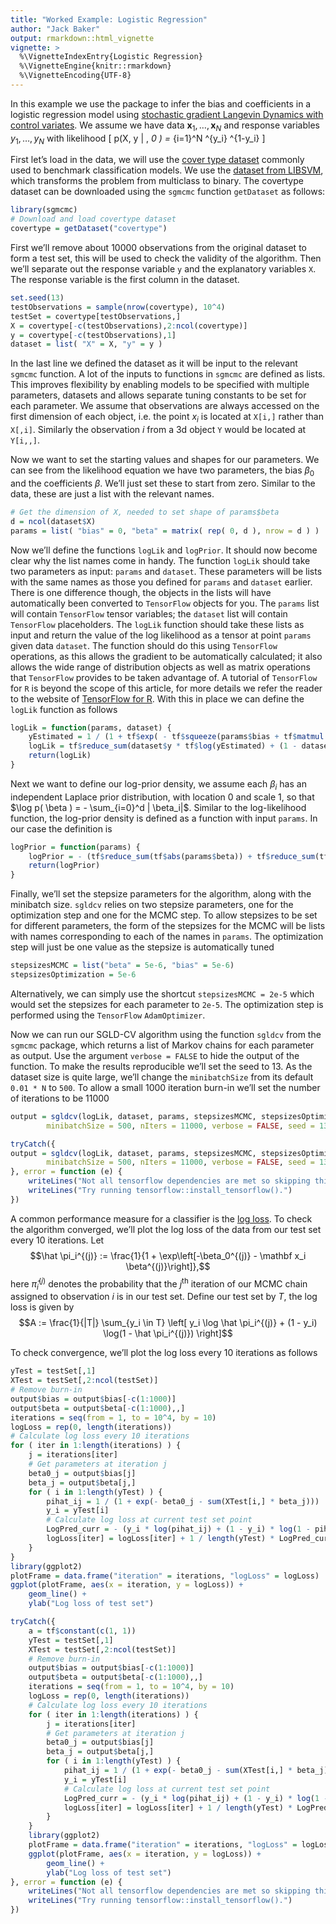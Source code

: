 ```yaml
---
title: "Worked Example: Logistic Regression"
author: "Jack Baker"
output: rmarkdown::html_vignette
vignette: >
  %\VignetteIndexEntry{Logistic Regression}
  %\VignetteEngine{knitr::rmarkdown}
  %\VignetteEncoding{UTF-8}
---
```


In this example we use the package to infer the bias and coefficients in a logistic regression model using [stochastic gradient Langevin Dynamics with control variates](https://arxiv.org/pdf/1706.05439.pdf). We assume we have data $\mathbf x_1, \dots, \mathbf x_N$ and response variables $y_1, \dots, y_N$ with likelihood
\[
    p(\mathbf X, \mathbf y | \beta, \beta_0 ) = \prod_{i=1}^N \left[ \frac{1}{1+e^{-\beta_0 + \mathbf x_i \beta}} \right]^{y_i} \left[ 1 - \frac{1}{1+e^{-\beta_0 + \mathbf x_i \beta}} \right]^{1-y_i}
\]

First let's load in the data, we will use the [cover type dataset](https://archive.ics.uci.edu/ml/datasets/covertype) commonly used to benchmark classification models. We use the [dataset from LIBSVM](https://www.csie.ntu.edu.tw/~cjlin/libsvmtools/datasets/binary.html), which transforms the problem from multiclass to binary. The covertype dataset can be downloaded using the `sgmcmc` function `getDataset` as follows:
```r
library(sgmcmc)
# Download and load covertype dataset
covertype = getDataset("covertype")
```

First we'll remove about 10000 observations from the original dataset to form a test set, this will be used to check the validity of the algorithm. Then we'll separate out the response variable `y` and the explanatory variables `X`. The response variable is the first column in the dataset.
```r
set.seed(13)
testObservations = sample(nrow(covertype), 10^4)
testSet = covertype[testObservations,]
X = covertype[-c(testObservations),2:ncol(covertype)]
y = covertype[-c(testObservations),1]
dataset = list( "X" = X, "y" = y )
```
In the last line we defined the dataset as it will be input to the relevant `sgmcmc` function. A lot of the inputs to functions in `sgmcmc` are defined as lists. This improves flexibility by enabling models to be specified with multiple parameters, datasets and allows separate tuning constants to be set for each parameter. We assume that observations are always accessed on the first dimension of each object, i.e. the point $x_i$ is located at `X[i,]` rather than `X[,i]`. Similarly the observation $i$ from a 3d object `Y` would be located at `Y[i,,]`.

Now we want to set the starting values and shapes for our parameters. We can see from the likelihood equation we have two parameters, the bias $\beta_0$ and the coefficients $\beta$. We'll just set these to start from zero. Similar to the data, these are just a list with the relevant names.
```r
# Get the dimension of X, needed to set shape of params$beta
d = ncol(dataset$X)
params = list( "bias" = 0, "beta" = matrix( rep( 0, d ), nrow = d ) )
```

Now we'll define the functions `logLik` and `logPrior`. It should now become clear why the list names come in handy. The function `logLik` should take two parameters as input: `params` and `dataset`. These parameters will be lists with the same names as those you defined for `params` and `dataset` earlier. There is one difference though, the objects in the lists will have automatically been converted to `TensorFlow` objects for you. The `params` list will contain `TensorFlow` tensor variables; the `dataset` list will contain `TensorFlow` placeholders. The `logLik` function should take these lists as input and return the value of the log likelihood as a tensor at point `params` given data `dataset`. The function should do this using `TensorFlow` operations, as this allows the gradient to be automatically calculated; it also allows the wide range of distribution objects as well as matrix operations that `TensorFlow` provides to be taken advantage of. A tutorial of `TensorFlow` for `R` is beyond the scope of this article, for more details we refer the reader to the website of [TensorFlow for R](https://tensorflow.rstudio.com/). With this in place we can define the `logLik` function as follows
```r
logLik = function(params, dataset) {
    yEstimated = 1 / (1 + tf$exp( - tf$squeeze(params$bias + tf$matmul(dataset$X, params$beta))))
    logLik = tf$reduce_sum(dataset$y * tf$log(yEstimated) + (1 - dataset$y) * tf$log(1 - yEstimated))
    return(logLik)
}
```

Next we want to define our log-prior density, we assume each $\beta_i$ has an independent Laplace prior distribution, with location 0 and scale 1, so that $\log p( \beta ) = - \sum_{i=0}^d | \beta_i|$. Similar to the log-likelihood function, the log-prior density is defined as a function with input `params`. In our case the definition is
```r
logPrior = function(params) {
    logPrior = - (tf$reduce_sum(tf$abs(params$beta)) + tf$reduce_sum(tf$abs(params$bias)))
    return(logPrior)
}
```

Finally, we'll set the stepsize parameters for the algorithm, along with the minibatch size. `sgldcv` relies on two stepsize parameters, one for the optimization step and one for the MCMC step. To allow stepsizes to be set for different parameters, the form of the stepsizes for the MCMC will be lists with names corresponding to each of the names in `params`. The optimization step will just be one value as the stepsize is automatically tuned
```r
stepsizesMCMC = list("beta" = 5e-6, "bias" = 5e-6)
stepsizesOptimization = 5e-6
```
Alternatively, we can simply use the shortcut `stepsizesMCMC = 2e-5` which would set the stepsizes for each parameter to `2e-5`. The optimization step is performed using the `TensorFlow` `AdamOptimizer`.

Now we can run our SGLD-CV algorithm using the function `sgldcv` from the `sgmcmc` package, which returns a list of Markov chains for each parameter as output. Use the argument `verbose = FALSE` to hide the output of the function. To make the results reproducible we'll set the seed to 13. As the dataset size is quite large, we'll change the `minibatchSize` from its default `0.01 * N` to `500`. To allow a small 1000 iteration burn-in we'll set the number of iterations to be 11000
```r
output = sgldcv(logLik, dataset, params, stepsizesMCMC, stepsizesOptimization, logPrior = logPrior, 
        minibatchSize = 500, nIters = 11000, verbose = FALSE, seed = 13 ) 
```

```r
tryCatch({
output = sgldcv(logLik, dataset, params, stepsizesMCMC, stepsizesOptimization, logPrior = logPrior, 
        minibatchSize = 500, nIters = 11000, verbose = FALSE, seed = 13 ) 
}, error = function (e) { 
    writeLines("Not all tensorflow dependencies are met so skipping this...")
    writeLines("Try running tensorflow::install_tensorflow().")
})
```

A common performance measure for a classifier is the [log loss](https://www.kaggle.com/wiki/LogLoss). To check the algorithm converged, we'll plot the log loss of the data from our test set every 10 iterations. Let $$\hat \pi_i^{(j)} := \frac{1}{1 + \exp\left[-\beta_0^{(j)} - \mathbf x_i \beta^{(j)}\right]},$$
here $\hat \pi_i^{(j)}$ denotes the probability that the $j^{\text{th}}$ iteration of our MCMC chain assigned to observation $i$ is in our test set. Define our test set by $T$, the log loss is given by
$$A := \frac{1}{|T|} \sum_{y_i \in T} \left[ y_i \log \hat \pi_i^{(j)} + (1 - y_i) \log(1 - \hat \pi_i^{(j)}) \right]$$

To check convergence, we'll plot the log loss every 10 iterations as follows
```r
yTest = testSet[,1]
XTest = testSet[,2:ncol(testSet)]
# Remove burn-in
output$bias = output$bias[-c(1:1000)]
output$beta = output$beta[-c(1:1000),,]
iterations = seq(from = 1, to = 10^4, by = 10)
logLoss = rep(0, length(iterations))
# Calculate log loss every 10 iterations
for ( iter in 1:length(iterations) ) {
    j = iterations[iter]
    # Get parameters at iteration j
    beta0_j = output$bias[j]
    beta_j = output$beta[j,]
    for ( i in 1:length(yTest) ) {
        pihat_ij = 1 / (1 + exp(- beta0_j - sum(XTest[i,] * beta_j)))
        y_i = yTest[i]
        # Calculate log loss at current test set point
        LogPred_curr = - (y_i * log(pihat_ij) + (1 - y_i) * log(1 - pihat_ij))
        logLoss[iter] = logLoss[iter] + 1 / length(yTest) * LogPred_curr
    }
}
library(ggplot2)
plotFrame = data.frame("iteration" = iterations, "logLoss" = logLoss)
ggplot(plotFrame, aes(x = iteration, y = logLoss)) +
    geom_line() +
    ylab("Log loss of test set")
```

```r
tryCatch({
    a = tf$constant(c(1, 1))
    yTest = testSet[,1]
    XTest = testSet[,2:ncol(testSet)]
    # Remove burn-in
    output$bias = output$bias[-c(1:1000)]
    output$beta = output$beta[-c(1:1000),,]
    iterations = seq(from = 1, to = 10^4, by = 10)
    logLoss = rep(0, length(iterations))
    # Calculate log loss every 10 iterations
    for ( iter in 1:length(iterations) ) {
        j = iterations[iter]
        # Get parameters at iteration j
        beta0_j = output$bias[j]
        beta_j = output$beta[j,]
        for ( i in 1:length(yTest) ) {
            pihat_ij = 1 / (1 + exp(- beta0_j - sum(XTest[i,] * beta_j)))
            y_i = yTest[i]
            # Calculate log loss at current test set point
            LogPred_curr = - (y_i * log(pihat_ij) + (1 - y_i) * log(1 - pihat_ij))
            logLoss[iter] = logLoss[iter] + 1 / length(yTest) * LogPred_curr
        }
    }
    library(ggplot2)
    plotFrame = data.frame("iteration" = iterations, "logLoss" = logLoss)
    ggplot(plotFrame, aes(x = iteration, y = logLoss)) +
        geom_line() +
        ylab("Log loss of test set")
}, error = function (e) { 
    writeLines("Not all tensorflow dependencies are met so skipping this...")
    writeLines("Try running tensorflow::install_tensorflow().")
})
```

